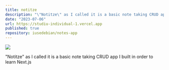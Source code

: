 ```yaml
---
title: notitze
description: "\"Notitze\" as I called it is a basic note taking CRUD app I built in order to learn Next.js"
date: "2023-07-06"
url: https://studiu-individual-1.vercel.app
published: true
repository: iusedebian/notes-app
---
```


[![](/notitze.png)](https://notitze.vercel.app)

"Notitze" as I called it is a basic note taking CRUD app I built in order to learn Next.js
